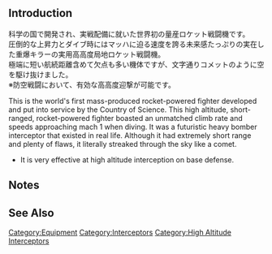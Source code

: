 {{EquipmentInfo|350}}

==Introduction==
科学の国で開発され、実戦配備に就いた世界初の量産ロケット戦闘機です。<br>
圧倒的な上昇力とダイブ時にはマッハに迫る速度を誇る未来感たっぷりの実在した重爆キラーの実用高高度局地ロケット戦闘機。<br>
極端に短い航続距離含めて欠点も多い機体ですが、文字通りコメットのように空を駆け抜けました。<br>
※防空戦闘において、有効な高高度迎撃が可能です。

This is the world's first mass-produced rocket-powered fighter developed and put into service by the Country of Science.
This high altitude, short-ranged, rocket-powered fighter boasted an unmatched climb rate and speeds approaching mach 1 when diving. It was a futuristic heavy bomber interceptor that existed in real life.
Although it had extremely short range and plenty of flaws, it literally streaked through the sky like a comet.
* It is very effective at high altitude interception on base defense.

==Notes==


==See Also==
{{Equipmentlist}}
[[Category:Equipment]]
[[Category:Interceptors]]
[[Category:High Altitude Interceptors]]